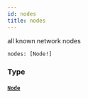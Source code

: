 ```yaml
---
id: nodes
title: nodes
---
```



all known network nodes

```graphql
nodes: [Node!]
```


### Type

#### [`Node`](/docs/testnet/graphql/objects/node) 






